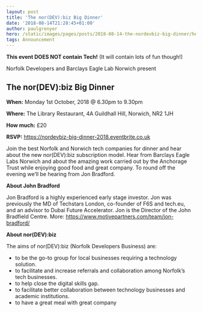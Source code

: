 ```yaml
---
layout: post
title: 'The nor(DEV):biz Big Dinner'
date: '2018-08-14T21:28:45+01:00'
author: paulgrenyer
hero: /static/images/pages/posts/2018-08-14-the-nordevbiz-big-dinner/hero.png
tags: Announcement
---
```


**This event DOES NOT contain Tech!** (It will contain lots of fun though!)

Norfolk Developers and Barclays Eagle Lab Norwich present

## The nor(DEV):biz Big Dinner

**When:** Monday 1st October, 2018 @ 6.30pm to 9.30pm

**Where:** The Library Restaurant, 4A Guildhall Hill, Norwich, NR2 1JH

**How much:** £20

**RSVP:** <https://nordevbiz-big-dinner-2018.eventbrite.co.uk>

Join the best Norfolk and Norwich tech companies for dinner and hear about the new nor(DEV):biz subscription model. Hear from Barclays Eagle Labs Norwich and about the amazing work carried out by the Anchorage Trust while enjoying good food and great company. To round off the evening we’ll be hearing from Jon Bradford.

**About John Bradford**

Jon Bradford is a highly experienced early stage investor. Jon was previously the MD of Techstars London, co-founder of F6S and tech.eu, and an advisor to Dubai Future Accelerator. Jon is the Director of the John Bradfield Centre. More: <https://www.motivepartners.com/team/jon-bradford/>

**About nor(DEV):biz**

The aims of nor(DEV):biz (Norfolk Developers Business) are:

- to be the go-to group for local businesses requiring a technology solution.
- to facilitate and increase referrals and collaboration among Norfolk’s tech businesses.
- to help close the digital skills gap.
- to facilitate better collaboration between technology businesses and academic institutions.
- to have a great meal with great company